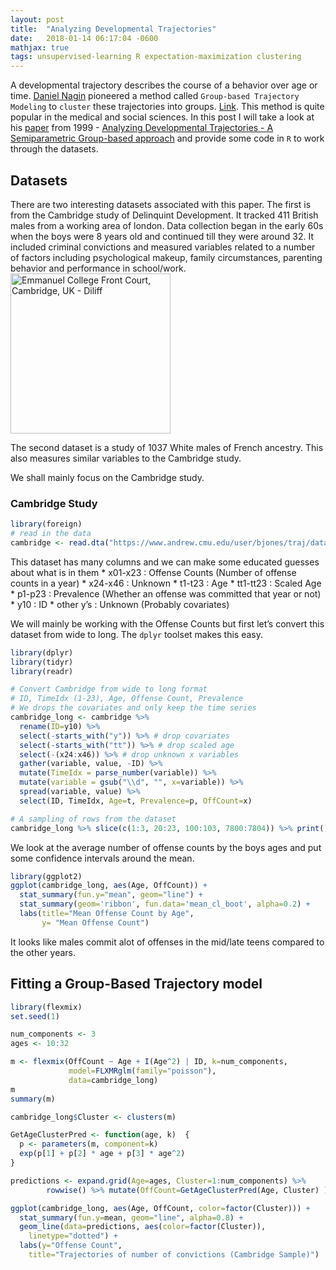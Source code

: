 ```yaml
---
layout: post
title:  "Analyzing Developmental Trajectories"
date:   2018-01-14 06:17:04 -0600
mathjax: true
tags: unsupervised-learning R expectation-maximization clustering 
---
```


A developmental trajectory describes the course of a behavior over age or time.
[Daniel Nagin](https://en.wikipedia.org/wiki/Daniel_Nagin) pioneered a method
called `Group-based Trajectory Modeling` to `cluster` these trajectories into
groups. [Link](https://www.ncbi.nlm.nih.gov/pmc/articles/PMC2994902/). This
method is quite popular in the medical and social sciences. In this post I will
take a look at his
[paper](http://citeseerx.ist.psu.edu/viewdoc/download?doi=10.1.1.119.8625&rep=rep1&type=pdf)
from 1999 - [Analyzing Developmental Trajectories - A Semiparametric
Group-based approach](http://psycnet.apa.org/record/1999-03663-001) and provide
some code in `R` to work through the datasets. 


<!--more-->

## Datasets 
There are two interesting datasets associated with this paper. The first is
from the Cambridge study of Delinquint Development. It tracked 411 British
males from a working area of london. Data collection began in the early 60s
when the boys were 8 years old and continued till they were around 32. It
included criminal convictions and measured variables related to a number of
factors including psychological makeup, family circumstances, parenting
behavior and performance in school/work. <a title="By Diliff [CC BY-SA 3.0 (https://creativecommons.org/licenses/by-sa/3.0
) or GFDL (http://www.gnu.org/copyleft/fdl.html)], from Wikimedia Commons" href="https://commons.wikimedia.org/wiki/File:Emmanuel_College_Front_Court,_Cambridge,_UK_-_Diliff.jpg"><img width="256" alt="Emmanuel College Front Court, Cambridge, UK - Diliff" src="https://upload.wikimedia.org/wikipedia/commons/thumb/b/bd/Emmanuel_College_Front_Court%2C_Cambridge%2C_UK_-_Diliff.jpg/256px-Emmanuel_College_Front_Court%2C_Cambridge%2C_UK_-_Diliff.jpg#img-floatright"/></a>

The second dataset is a study of 1037 White males of French ancestry. This also
measures similar variables to the Cambridge study. 

We shall mainly focus on the Cambridge study. 

### Cambridge Study

```r
library(foreign)
# read in the data
cambridge <- read.dta("https://www.andrew.cmu.edu/user/bjones/traj/data/cambrdge.dta")
```

This dataset has many columns and we can make some educated guesses about what is in them
* x01-x23 : Offense Counts (Number of offense counts in a year)
* x24-x46 : Unknown
* t1-t23 : Age
* tt1-tt23 : Scaled Age
* p1-p23 : Prevalence (Whether an offense was committed that year or not)
* y10 : ID
* other y's : Unknown (Probably covariates)

We will mainly be working with the Offense Counts but first let's convert this
dataset from wide to long. The `dplyr` toolset makes this easy. 

```r
library(dplyr)
library(tidyr)
library(readr)

# Convert Cambridge from wide to long format
# ID, TimeIdx (1-23), Age, Offense Count, Prevalence
# We drops the covariates and only keep the time series
cambridge_long <- cambridge %>%
  rename(ID=y10) %>%
  select(-starts_with("y")) %>% # drop covariates
  select(-starts_with("tt")) %>% # drop scaled age
  select(-(x24:x46)) %>% # drop unknown x variables
  gather(variable, value, -ID) %>%
  mutate(TimeIdx = parse_number(variable)) %>%
  mutate(variable = gsub("\\d", "", x=variable)) %>%
  spread(variable, value) %>%
  select(ID, TimeIdx, Age=t, Prevalence=p, OffCount=x) 

# A sampling of rows from the dataset
cambridge_long %>% slice(c(1:3, 20:23, 100:103, 7800:7804)) %>% print()
```

We look at the average number of offense counts by the boys ages and put some
confidence intervals around the mean.

```r
library(ggplot2)
ggplot(cambridge_long, aes(Age, OffCount)) + 
  stat_summary(fun.y="mean", geom="line") +
  stat_summary(geom='ribbon', fun.data='mean_cl_boot', alpha=0.2) +
  labs(title="Mean Offense Count by Age", 
       y= "Mean Offense Count")
```

It looks like males commit alot of offenses in the mid/late teens compared to
the other years. 


## Fitting a Group-Based Trajectory model

```r
library(flexmix)
set.seed(1)

num_components <- 3
ages <- 10:32

m <- flexmix(OffCount ~ Age + I(Age^2) | ID, k=num_components,
             model=FLXMRglm(family="poisson"),
             data=cambridge_long)
m
summary(m)
```

```r
cambridge_long$Cluster <- clusters(m)

GetAgeClusterPred <- function(age, k)  {
  p <- parameters(m, component=k)
  exp(p[1] + p[2] * age + p[3] * age^2)
}

predictions <- expand.grid(Age=ages, Cluster=1:num_components) %>% 
        rowwise() %>% mutate(OffCount=GetAgeClusterPred(Age, Cluster) )
```

```r
ggplot(cambridge_long, aes(Age, OffCount, color=factor(Cluster))) +
  stat_summary(fun.y=mean, geom="line", alpha=0.8) + 
  geom_line(data=predictions, aes(color=factor(Cluster)), 
    linetype="dotted") +
  labs(y="Offense Count", 
    title="Trajectories of number of convictions (Cambridge Sample)")

```
